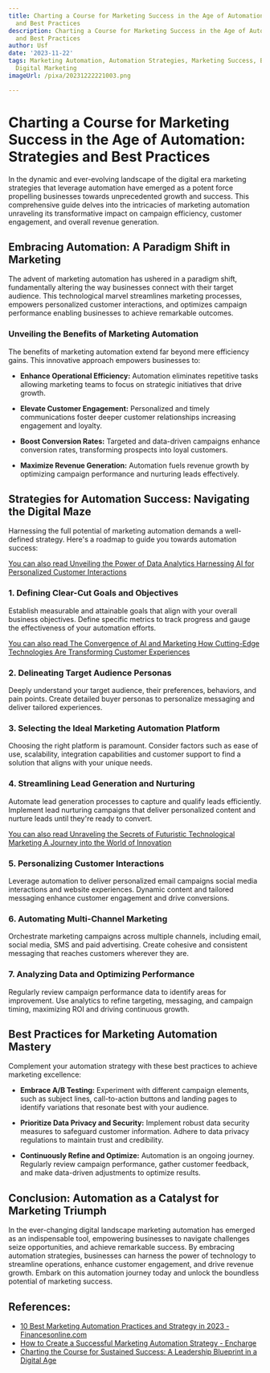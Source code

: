 ```yaml
---
title: Charting a Course for Marketing Success in the Age of Automation Strategies
  and Best Practices
description: Charting a Course for Marketing Success in the Age of Automation Strategies
  and Best Practices
author: Usf
date: '2023-11-22'
tags: Marketing Automation, Automation Strategies, Marketing Success, Best Practices,
  Digital Marketing
imageUrl: /pixa/20231222221003.png

---
```

# Charting a Course for Marketing  Success in  the  Age of Automation: Strategies and Best Practices

In the dynamic and ever-evolving landscape of the  digital era marketing strategies that  leverage automation have emerged as a  potent force propelling businesses towards  unprecedented growth and success. This comprehensive guide delves into the intricacies  of marketing automation unraveling its transformative  impact on campaign efficiency, customer engagement, and overall revenue generation.

## Embracing Automation:  A Paradigm Shift in Marketing

The advent of marketing automation has ushered in  a paradigm shift, fundamentally altering  the way businesses connect with their target audience. This technological marvel streamlines marketing processes, empowers personalized customer interactions, and optimizes campaign performance enabling businesses to achieve remarkable outcomes.

### Unveiling the Benefits  of Marketing Automation

The benefits of marketing automation extend far  beyond mere efficiency gains. This innovative approach empowers businesses to:

*  **Enhance Operational Efficiency:** Automation eliminates repetitive tasks allowing marketing teams to focus on strategic initiatives that drive growth.

* **Elevate Customer  Engagement:** Personalized and timely communications foster deeper customer relationships increasing engagement  and loyalty.

* **Boost Conversion Rates:** Targeted and data-driven campaigns enhance conversion rates, transforming prospects into loyal customers.

*  **Maximize  Revenue Generation:** Automation fuels revenue growth by optimizing campaign performance and nurturing  leads effectively.

## Strategies for Automation Success: Navigating the Digital Maze

Harnessing the full potential of marketing  automation demands a well-defined strategy. Here's  a roadmap to guide you towards automation success:

[You  can also read  Unveiling the Power of Data Analytics Harnessing AI for Personalized Customer Interactions](Unveiling%20the%20Power%20of%20Data%20Analytics%20Harnessing%20AI%20for%20Personalized%20Customer%20Interactions)


### 1. Defining Clear-Cut  Goals and Objectives

Establish measurable and attainable goals that align with your overall  business objectives. Define specific metrics to track progress and gauge  the effectiveness of your automation efforts.

[You can also read The Convergence of AI and Marketing How Cutting-Edge Technologies Are Transforming Customer Experiences](The%20Convergence%20of%20AI%20and%20Marketing%20How%20Cutting-Edge%20Technologies%20Are%20Transforming%20Customer%20Experiences)


### 2. Delineating Target Audience Personas

Deeply understand your target audience, their preferences, behaviors, and pain points. Create detailed buyer personas to personalize messaging and deliver tailored experiences.

### 3. Selecting the Ideal Marketing Automation Platform

Choosing the right platform is  paramount. Consider  factors such  as ease of use, scalability, integration capabilities and customer support to  find a solution that aligns with your unique needs.

###  4. Streamlining Lead  Generation and Nurturing

Automate lead generation processes to capture and qualify leads efficiently.  Implement lead nurturing campaigns that deliver personalized content and nurture leads  until they're ready to convert.

[You can also  read Unraveling the Secrets of Futuristic Technological Marketing A Journey into the World of Innovation](Unraveling%20the%20Secrets%20of%20Futuristic%20Technological%20Marketing%20A%20Journey%20into%20the%20World%20of%20Innovation)


### 5. Personalizing Customer Interactions

Leverage automation  to deliver personalized email  campaigns social media interactions and website experiences. Dynamic content and tailored messaging enhance customer engagement and drive conversions.

### 6. Automating Multi-Channel Marketing

Orchestrate marketing  campaigns across multiple channels, including email, social media, SMS and paid advertising. Create cohesive and consistent messaging that reaches customers wherever they are.

### 7. Analyzing Data and Optimizing Performance

Regularly  review campaign performance data  to  identify areas for improvement. Use analytics to refine targeting, messaging, and  campaign timing, maximizing ROI and  driving  continuous growth.

## Best Practices for Marketing Automation Mastery

Complement your automation strategy with these best practices to achieve  marketing excellence:

* **Embrace A/B Testing:** Experiment with different campaign elements, such as subject lines, call-to-action buttons and  landing pages to identify  variations that  resonate best with your audience.

* **Prioritize Data Privacy and Security:** Implement robust data security measures to safeguard customer information. Adhere to data privacy regulations  to maintain trust and credibility.

* **Continuously Refine and  Optimize:** Automation  is  an  ongoing journey. Regularly review campaign performance, gather customer  feedback, and make  data-driven  adjustments to optimize results.

## Conclusion: Automation as  a Catalyst for Marketing Triumph

In the ever-changing digital landscape marketing automation has  emerged as an indispensable tool, empowering businesses to navigate challenges seize opportunities, and achieve remarkable success. By embracing automation strategies, businesses can harness  the power of  technology to  streamline operations, enhance customer engagement, and drive revenue growth. Embark on this automation journey today and  unlock the boundless potential of marketing success.

## References:
- [10 Best Marketing Automation Practices and Strategy in 2023 - Financesonline.com](https://financesonline.com/best-marketing-automation-practices-and-strategy/)
- [How to Create a Successful Marketing Automation Strategy - Encharge](https://encharge.io/marketing-automation-strategy/)
- [Charting the Course for Sustained Success: A Leadership Blueprint in a Digital Age](https://www.linkedin.com/pulse/charting-course-sustained-success-leadership-digital-giles?utm_source=rss&utm_campaign=articles_sitemaps&utm_medium=google_news)
